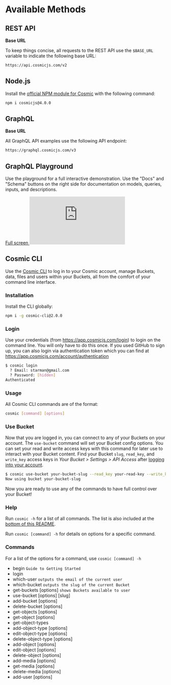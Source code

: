 # Available Methods

## REST API

**Base URL**

To keep things concise, all requests to the REST API use the `$BASE_URL` variable to indicate the following base URL:

```bash
https://api.cosmicjs.com/v2
```

## Node.js

Install the [official NPM module for Cosmic](https://www.npmjs.com/package/cosmicjs) with the following command:

```bash
npm i cosmicjs@4.0.0
```

## GraphQL

**Base URL**

All GraphQL API examples use the following API endpoint:

```bash
https://graphql.cosmicjs.com/v3
```

## GraphQL Playground

Use the playground for a full interactive demonstration. Use the "Docs" and "Schema" buttons on the right side for documentation on models, queries, inputs, and descriptions.

<a href="https://cosmic-graphql-playground.netlify.app/?endpoint=https%3A%2F%2Fgraphql.cosmicjs.com%2Fv3&query=%7B%0A%20%20getObjects%28%0A%20%20%20%20bucket_slug%3A%20%22simple-react-blog%22%0A%20%20%20%20read_key%3A%20%22%22%0A%20%20%20%20input%3A%20%7B%20%0A%20%20%20%20%20%20query%3A%20%7B%0A%20%20%20%20%20%20%20%20type%3A%20%22posts%22%0A%20%20%20%20%20%20%7D%0A%20%20%20%20%7D%0A%20%20%29%20%7B%0A%20%20%20%20%20objects%20%7B%0A%20%20%20%20%20%20title%0A%20%20%20%20%20%20content%0A%20%20%20%20%7D%0A%20%20%20%20total%0A%20%20%7D%0A%7D">
  Full screen
</a>
<iframe
  src="https://cosmic-graphql-playground.netlify.app/?endpoint=https%3A%2F%2Fgraphql.cosmicjs.com%2Fv3&query=%7B%0A%20%20getObjects%28%0A%20%20%20%20bucket_slug%3A%20%22simple-react-blog%22%0A%20%20%20%20read_key%3A%20%22%22%0A%20%20%20%20input%3A%20%7B%20%0A%20%20%20%20%20%20query%3A%20%7B%0A%20%20%20%20%20%20%20%20type%3A%20%22posts%22%0A%20%20%20%20%20%20%7D%0A%20%20%20%20%7D%0A%20%20%29%20%7B%0A%20%20%20%20%20objects%20%7B%0A%20%20%20%20%20%20title%0A%20%20%20%20%20%20content%0A%20%20%20%20%7D%0A%20%20%20%20total%0A%20%20%7D%0A%7D"
  frameBorder="0"
  style={{ width: '100%', height: '470px' }}
></iframe>

## Cosmic CLI

Use the [Cosmic CLI](https://www.npmjs.com/package/cosmic-cli) to log in to your Cosmic account, manage Buckets, data, files and users within your Buckets, all from the comfort of your command line interface.

### Installation

Install the CLI globally:

```bash
npm i -g cosmic-cli@2.0.0
```

### Login

Use your credentials (from https://app.cosmicjs.com/login) to login on the command line. You will only have to do this once. If you used GitHub to sign up, you can also login via authentication token which you can find at https://app.cosmicjs.com/account/authentication

```bash
$ cosmic login
  ? Email: starman@gmail.com
  ? Password: [hidden]
Authenticated
```

### Usage

All Cosmic CLI commands are of the format:

```bash
cosmic [command] [options]
```

### Use Bucket

Now that you are logged in, you can connect to any of your Buckets on your account. The `use-bucket` command will set your Bucket config options. You can set your read and write access keys with this command for later use to interact with your Bucket content. Find your Bucket `slug`, `read_key`, and `write_key` access keys in <i>Your Bucket > Settings > API Access</i> after [logging into your account](https://app.cosmicjs.com/login).

```bash
$ cosmic use-bucket your-bucket-slug --read_key your-read-key --write_key your-write-key
Now using bucket your-bucket-slug
```

Now you are ready to use any of the commands to have full control over your Bucket!

### Help

Run `cosmic -h` for a list of all commands. The list is also included at the [bottom of this README](https://github.com/cosmicjs/cosmic-cli#commands).

Run `cosmic [command] -h` for details on options for a specific command.

### Commands

For a list of the options for a command, use `cosmic [command] -h`

- begin `Guide to Getting Started`
- login
- which-user `outputs the email of the current user`
- which-bucket `outputs the slug of the current Bucket`
- get-buckets [options] `shows Buckets available to user`
- use-bucket [options] [slug]
- add-bucket [options]
- delete-bucket [options]
- get-objects [options]
- get-object [options]
- get-object-types
- add-object-type [options]
- edit-object-type [options]
- delete-object-type [options]
- add-object [options]
- edit-object [options]
- delete-object [options]
- add-media [options]
- get-media [options]
- delete-media [options]
- add-user [options]
